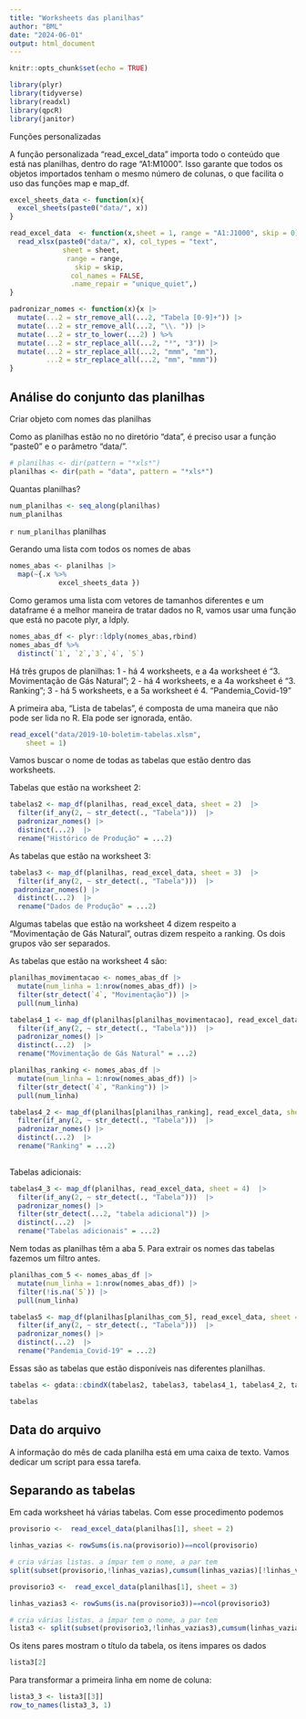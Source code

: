 ```yaml
---
title: "Worksheets das planilhas"
author: "BML"
date: "2024-06-01"
output: html_document
---
```


```r
knitr::opts_chunk$set(echo = TRUE)
```

```r
library(plyr)
library(tidyverse)
library(readxl)
library(qpcR)
library(janitor)

```


Funções personalizadas


A função personalizada "read_excel_data" importa todo o conteúdo que está nas planilhas, dentro do rage "A1:M1000". Isso garante que todos os objetos importados tenham o mesmo número de colunas, o que facilita o uso das funções map e map_df.



```r
excel_sheets_data <- function(x){
  excel_sheets(paste0("data/", x))
}

read_excel_data  <- function(x,sheet = 1, range = "A1:J1000", skip = 0){
  read_xlsx(paste0("data/", x), col_types = "text",
             sheet = sheet,
              range = range,
                skip = skip,
               col_names = FALSE,
               .name_repair = "unique_quiet",)
}

padronizar_nomes <- function(x){x |> 
  mutate(...2 = str_remove_all(...2, "Tabela [0-9]+")) |>
  mutate(...2 = str_remove_all(...2, "\\. ")) |>  
  mutate(...2 = str_to_lower(...2) ) %>% 
  mutate(...2 = str_replace_all(...2, "³", "3")) |>
  mutate(...2 = str_replace_all(...2, "mmm", "mm"),
         ...2 = str_replace_all(...2, "mm", "mmm")) 
}

```



## Análise do conjunto das planilhas

Criar objeto com nomes das planilhas

Como as planilhas estão no no diretório "data", é preciso usar a função "paste0" e o parâmetro "data/".

```r
# planilhas <- dir(pattern = "*xls*")
planilhas <- dir(path = "data", pattern = "*xls*")

```



Quantas planilhas?

```r
num_planilhas <- seq_along(planilhas)
num_planilhas
```
`r num_planilhas` planilhas

Gerando uma lista com todos os nomes de abas
```r
nomes_abas <- planilhas |> 
  map(~{.x %>% 
            excel_sheets_data })

```

Como geramos uma lista com vetores de tamanhos diferentes e um dataframe é a melhor maneira de tratar dados no R, vamos usar uma função que está no pacote plyr, a ldply.
```r
nomes_abas_df <- plyr::ldply(nomes_abas,rbind) 
nomes_abas_df %>% 
  distinct(`1`, `2`,`3`,`4`, `5`)
```

Há três grupos de planilhas:
1 - há 4 worksheets, e a 4a worksheet é "3. Movimentação de Gás Natural"; 
2 - há 4 worksheets, e a 4a worksheet é "3. Ranking";
3 - há 5 worksheets, e a 5a worksheet é 4. "Pandemia_Covid-19"

A primeira aba, "Lista de tabelas", é composta de uma maneira que não pode ser lida no R. Ela pode ser ignorada, então. 

```r

read_excel("data/2019-10-boletim-tabelas.xlsm", 
    sheet = 1)

```

Vamos buscar o nome de todas as tabelas que estão dentro das worksheets.

Tabelas que estão na worksheet 2:

```r
tabelas2 <- map_df(planilhas, read_excel_data, sheet = 2)  |> 
  filter(if_any(2, ~ str_detect(., "Tabela")))  |> 
  padronizar_nomes() |> 
  distinct(...2)  |> 
  rename("Histórico de Produção" = ...2)

```
As tabelas que estão na worksheet 3:

```r
tabelas3 <- map_df(planilhas, read_excel_data, sheet = 3)  |> 
  filter(if_any(2, ~ str_detect(., "Tabela")))  |> 
 padronizar_nomes() |> 
  distinct(...2)  |> 
  rename("Dados de Produção" = ...2)
```
Algumas tabelas que estão na worksheet 4 dizem respeito a "Movimentação de Gás Natural", outras dizem respeito a ranking. Os dois grupos vão ser separados. 

As tabelas que estão na worksheet 4 são:
```r
planilhas_movimentacao <- nomes_abas_df |> 
  mutate(num_linha = 1:nrow(nomes_abas_df)) |> 
  filter(str_detect(`4`, "Movimentação")) |> 
  pull(num_linha)

tabelas4_1 <- map_df(planilhas[planilhas_movimentacao], read_excel_data, sheet = 4) |> 
  filter(if_any(2, ~ str_detect(., "Tabela")))  |> 
  padronizar_nomes() |>
  distinct(...2)  |> 
  rename("Movimentação de Gás Natural" = ...2)
```


```r
planilhas_ranking <- nomes_abas_df |> 
  mutate(num_linha = 1:nrow(nomes_abas_df)) |> 
  filter(str_detect(`4`, "Ranking")) |> 
  pull(num_linha)

tabelas4_2 <- map_df(planilhas[planilhas_ranking], read_excel_data, sheet = 4) |> 
  filter(if_any(2, ~ str_detect(., "Tabela")))  |> 
  padronizar_nomes() |>
  distinct(...2)  |> 
  rename("Ranking" = ...2)
  
```

Tabelas adicionais:

```r
tabelas4_3 <- map_df(planilhas, read_excel_data, sheet = 4)  |> 
  filter(if_any(2, ~ str_detect(., "Tabela")))  |> 
  padronizar_nomes() |>
  filter(str_detect(...2, "tabela adicional")) |> 
  distinct(...2)  |> 
  rename("Tabelas adicionais" = ...2) 
```
Nem todas as planilhas têm a aba 5. Para extrair os nomes das tabelas fazemos um filtro antes.

```r
planilhas_com_5 <- nomes_abas_df |> 
  mutate(num_linha = 1:nrow(nomes_abas_df)) |> 
  filter(!is.na(`5`)) |> 
  pull(num_linha)

tabelas5 <- map_df(planilhas[planilhas_com_5], read_excel_data, sheet = 5) |> 
  filter(if_any(2, ~ str_detect(., "Tabela")))  |> 
  padronizar_nomes() |>
  distinct(...2)  |> 
  rename("Pandemia_Covid-19" = ...2) 
```

Essas são as tabelas que estão disponíveis nas diferentes planilhas.

```r
tabelas <- gdata::cbindX(tabelas2, tabelas3, tabelas4_1, tabelas4_2, tabelas4_3, tabelas5)

tabelas
```

## Data do arquivo

A informação do mês de cada planilha está em uma caixa de texto. Vamos dedicar um script para essa tarefa.

## Separando as tabelas

Em cada worksheet há várias tabelas. Com esse procedimento podemos 

```r
provisorio <-  read_excel_data(planilhas[1], sheet = 2) 

linhas_vazias <- rowSums(is.na(provisorio))==ncol(provisorio)

# cria várias listas. a ímpar tem o nome, a par tem 
split(subset(provisorio,!linhas_vazias),cumsum(linhas_vazias)[!linhas_vazias])

```

```r
provisorio3 <-  read_excel_data(planilhas[1], sheet = 3) 

linhas_vazias3 <- rowSums(is.na(provisorio3))==ncol(provisorio3)

# cria várias listas. a ímpar tem o nome, a par tem 
lista3 <- split(subset(provisorio3,!linhas_vazias3),cumsum(linhas_vazias3)[!linhas_vazias3])
```

Os itens pares mostram o título da tabela, os itens impares os dados

```r
lista3[2]
```

Para transformar a primeira linha em nome de coluna:
```r
lista3_3 <- lista3[[3]]
row_to_names(lista3_3, 1)
```

